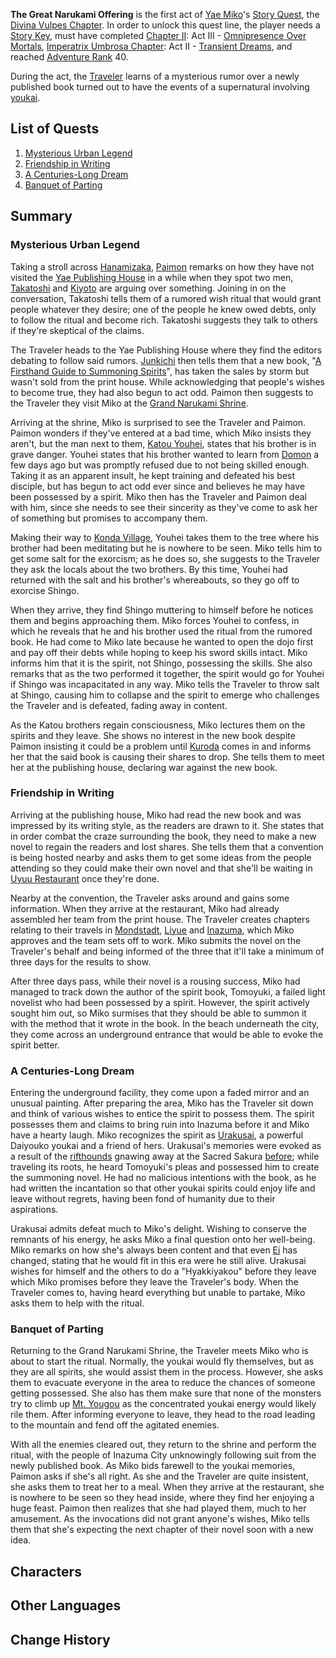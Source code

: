 {{Act Infobox
|image          = Story Card Divina Vulpes Chapter Act I.png
|type           = Story
|chapter        = Divina Vulpes Chapter
|act            = I
|character      = Yae Miko
|ARReq          = 40
|keyReq         = 1
|archonQuestReq = [[Chapter II]]: Act III - [[Omnipresence Over Mortals]]
|storyQuestReq  = [[Imperatrix Umbrosa Chapter]]: Act II - [[Transient Dreams]]
}}
'''The Great Narukami Offering''' is the first act of [[Yae Miko]]'s [[Story Quest]], the [[Divina Vulpes Chapter]]. In order to unlock this quest line, the player needs a [[Story Key]], must have completed [[Chapter II]]: Act III - [[Omnipresence Over Mortals]], [[Imperatrix Umbrosa Chapter]]: Act II - [[Transient Dreams]], and reached [[Adventure Rank]] 40.

During the act, the [[Traveler]] learns of a mysterious rumor over a newly published book turned out to have the events of a supernatural involving [[youkai]].

==List of Quests==
# [[Mysterious Urban Legend]]
# [[Friendship in Writing]]
# [[A Centuries-Long Dream]]
# [[Banquet of Parting]]

==Summary==
===Mysterious Urban Legend===
Taking a stroll across [[Hanamizaka]], [[Paimon]] remarks on how they have not visited the [[Yae Publishing House]] in a while when they spot two men, [[Takatoshi]] and [[Kiyoto]] are arguing over something. Joining in on the conversation, Takatoshi tells them of a rumored wish ritual that would grant people whatever they desire; one of the people he knew owed debts, only to follow the ritual and become rich. Takatoshi suggests they talk to others if they're skeptical of the claims.

The Traveler heads to the Yae Publishing House where they find the editors debating to follow said rumors. [[Junkichi]] then tells them that a new book, "[[A Firsthand Guide to Summoning Spirits]]", has taken the sales by storm but wasn't sold from the print house. While acknowledging that people's wishes to become true, they had also begun to act odd. Paimon then suggests to the Traveler they visit Miko at the [[Grand Narukami Shrine]].

Arriving at the shrine, Miko is surprised to see the Traveler and Paimon. Paimon wonders if they've entered at a bad time, which Miko insists they aren't, but the man next to them, [[Katou Youhei]], states that his brother is in grave danger. Youhei states that his brother wanted to learn from [[Domon]] a few days ago but was promptly refused due to not being skilled enough. Taking it as an apparent insult, he kept training and defeated his best disciple, but has begun to act odd ever since and believes he may have been possessed by a spirit. Miko then has the Traveler and Paimon deal with him, since she needs to see their sincerity as they've come to ask her of something but promises to accompany them.

Making their way to [[Konda Village]], Youhei takes them to the tree where his brother had been meditating but he is nowhere to be seen. Miko tells him to get some salt for the exorcism; as he does so, she suggests to the Traveler they ask the locals about the two brothers. By this time, Youhei had returned with the salt and his brother's whereabouts, so they go off to exorcise Shingo.

When they arrive, they find Shingo muttering to himself before he notices them and begins approaching them. Miko forces Youhei to confess, in which he reveals that he and his brother used the ritual from the rumored book. He had come to Miko late because he wanted to open the dojo first and pay off their debts while hoping to keep his sword skills intact. Miko informs him that it is the spirit, not Shingo, possessing the skills. She also remarks that as the two performed it together, the spirit would go for Youhei if Shingo was incapacitated in any way. Miko tells the Traveler to throw salt at Shingo, causing him to collapse and the spirit to emerge who challenges the Traveler and is defeated, fading away in content.

As the Katou brothers regain consciousness, Miko lectures them on the spirits and they leave. She shows no interest in the new book despite Paimon insisting it could be a problem until [[Kuroda]] comes in and informs her that the said book is causing their shares to drop. She tells them to meet her at the publishing house, declaring war against the new book.

===Friendship in Writing===
Arriving at the publishing house, Miko had read the new book and was impressed by its writing style, as the readers are drawn to it. She states that in order combat the craze surrounding the book, they need to make a new novel to regain the readers and lost shares. She tells them that a convention is being hosted nearby and asks them to get some ideas from the people attending so they could make their own novel and that she'll be waiting in [[Uyuu Restaurant]] once they're done.

Nearby at the convention, the Traveler asks around and gains some information. When they arrive at the restaurant, Miko had already assembled her team from the print house. The Traveler creates chapters relating to their travels in [[Mondstadt]], [[Liyue]] and [[Inazuma]], which Miko approves and the team sets off to work. Miko submits the novel on the Traveler's behalf and being informed of the three that it'll take a minimum of three days for the results to show.

After three days pass, while their novel is a rousing success, Miko had managed to track down the author of the spirit book, Tomoyuki, a failed light novelist who had been possessed by a spirit. However, the spirit actively sought him out, so Miko surmises that they should be able to summon it with the method that it wrote in the book. In the beach underneath the city, they come across an underground entrance that would be able to evoke the spirit better.

===A Centuries-Long Dream===
Entering the underground facility, they come upon a faded mirror and an unusual painting. After preparing the area, Miko has the Traveler sit down and think of various wishes to entice the spirit to possess them. The spirit possesses them and claims to bring ruin into Inazuma before it and Miko have a hearty laugh. Miko recognizes the spirit as [[Urakusai]], a powerful Daiyouko youkai and a friend of hers. Urakusai's memories were evoked as a result of the [[rifthounds]] gnawing away at the Sacred Sakura [[Transient Dreams|before]]; while traveling its roots, he heard Tomoyuki's pleas and possessed him to create the summoning novel. He had no malicious intentions with the book, as he had written the incantation so that other youkai spirits could enjoy life and leave without regrets, having been fond of humanity due to their aspirations.

Urakusai admits defeat much to Miko's delight. Wishing to conserve the remnants of his energy, he asks Miko a final question onto her well-being. Miko remarks on how she's always been content and that even [[Ei]] has changed, stating that he would fit in this era were he still alive. Urakusai wishes for himself and the others to do a "Hyakkiyakou" before they leave which Miko promises before they leave the Traveler's body. When the Traveler comes to, having heard everything but unable to partake, Miko asks them to help with the ritual.

===Banquet of Parting===
Returning to the Grand Narukami Shrine, the Traveler meets Miko who is about to start the ritual. Normally, the youkai would fly themselves, but as they are all spirits, she would assist them in the process. However, she asks them to evacuate everyone in the area to reduce the chances of someone getting possessed. She also has them make sure that none of the monsters try to climb up [[Mt. Yougou]] as the concentrated youkai energy would likely rile them. After informing everyone to leave, they head to the road leading to the mountain and fend off the agitated enemies.

With all the enemies cleared out, they return to the shrine and perform the ritual, with the people of Inazuma City unknowingly following suit from the newly published book. As Miko bids farewell to the youkai memories, Paimon asks if she's all right. As she and the Traveler are quite insistent, she asks them to treat her to a meal. When they arrive at the restaurant, she is nowhere to be seen so they head inside, where they find her enjoying a huge feast. Paimon then realizes that she had played them, much to her amusement. As the invocations did not grant anyone's wishes, Miko tells them that she's expecting the next chapter of their novel soon with a new idea.

==Characters==
{{Character Appearances|The Great Narukami Offering|type=Story Quest}}

==Other Languages==
{{Other Languages
|en      = The Great Narukami Offering
|zhs     = 鸣神御祓祈愿祭
|zhs_rm  = Míngshén Yù Fú Qíyuàn Jì
|zht     = 鳴神御祓祈願祭
|zht_rm  = Míngshén Yù Fú Qíyuàn Jì
|zh_tl   = 
|ja      = 鳴神御祓祈願祭
|ja_rm   = Narukami Oharai Kigansai{{assumed}}
|ja_tl   = 
|ko      = 나루카미 기원제
|ko_rm   = Narukami Giwonje
|ko_tl   = Narukami Prayer Ritual
|es      = La gran ofrenda de Narukami
|es_tl   = 
|fr      = La grande offrande de Narukami
|fr_tl   = The Great Offering of Narukami
|ru      = Великое подношение Наруками
|ru_tl   = The Great Offering of Narukami
|th      = การถวาย Narukami อันยิ่งใหญ่
|th_rm   = Karo Twai Narukami An Ying Yai
|th_tl   = The Great Narukami Offering
|vi      = Lễ Cầu Nguyện Trừ Tà Narukami
|vi_tl   = 
|de      = Großes Narukami-Opferritual
|de_tl   = Great Narukami Sacrifice Ritual
|id      = Upacara Agung Narukami
|id_tl   = Grand Narukami Ceremony
|pt      = A Grande Oferenda de Narukami
|pt_tl   = 
}}

==Change History==
{{Change History|2.5}}